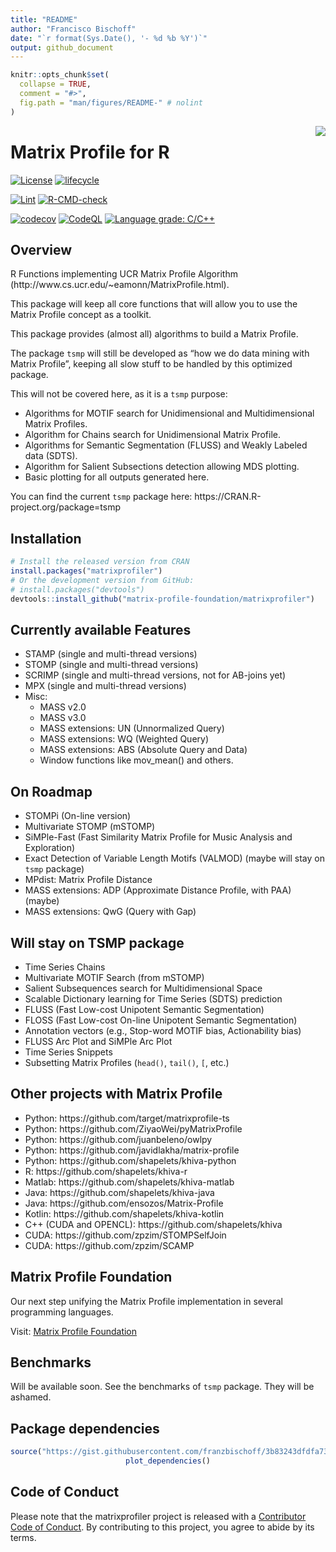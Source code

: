 ```yaml
---
title: "README"
author: "Francisco Bischoff"
date: "`r format(Sys.Date(), '- %d %b %Y')`"
output: github_document
---
```


<!-- README.md is generated from README.Rmd. Please edit that file -->

```r
knitr::opts_chunk$set(
  collapse = TRUE,
  comment = "#>",
  fig.path = "man/figures/README-" # nolint
)
```

<img src="man/figures/logo.png" align="right" style="float:right;"/>

# Matrix Profile for R

<!-- badges: start -->

[![License](https://img.shields.io/badge/License-GPL--3.0-green.svg)](https://choosealicense.com/licenses/gpl-3.0/) 
[![lifecycle](https://img.shields.io/badge/lifecycle-stable-green.svg)](https://lifecycle.r-lib.org/articles/stages.html) 

[![Lint](https://github.com/matrix-profile-foundation/matrixprofiler/workflows/Lint/badge.svg?branch=develop)](https://github.com/jimhester/lintr) 
[![R-CMD-check](https://github.com/matrix-profile-foundation/matrixprofiler/workflows/R-CMD-check/badge.svg?branch=develop)](https://r-pkgs.org/r-cmd-check.html) 

[![codecov](https://codecov.io/gh/matrix-profile-foundation/matrixprofiler/branch/develop/graph/badge.svg?token=w7AmbwhNvn)](https://codecov.io/gh/matrix-profile-foundation/matrixprofiler) 
[![CodeQL](https://github.com/matrix-profile-foundation/matrixprofiler/workflows/CodeQL/badge.svg)](https://github.com/github/codeql-action/) 
[![Language grade: C/C++](https://img.shields.io/lgtm/grade/cpp/g/matrix-profile-foundation/matrixprofiler.svg?logo=lgtm&logoWidth=18)](https://lgtm.com/projects/g/matrix-profile-foundation/matrixprofiler/context:cpp)

<!-- badges: end -->

## Overview

R Functions implementing UCR Matrix Profile Algorithm (http://www.cs.ucr.edu/~eamonn/MatrixProfile.html).

This package will keep all core functions that will allow you to use the Matrix Profile concept as a toolkit.

This package provides (almost all) algorithms to build a Matrix Profile.

The package `tsmp` will still be developed as "how we do data mining with Matrix Profile", keeping all slow stuff to
be handled by this optimized package.

This will not be covered here, as it is a `tsmp` purpose:

* Algorithms for MOTIF search for Unidimensional and Multidimensional Matrix Profiles.
* Algorithm for Chains search for Unidimensional Matrix Profile.
* Algorithms for Semantic Segmentation (FLUSS) and Weakly Labeled data (SDTS).
* Algorithm for Salient Subsections detection allowing MDS plotting.
* Basic plotting for all outputs generated here.

You can find the current `tsmp` package here: https://CRAN.R-project.org/package=tsmp

## Installation

```r
# Install the released version from CRAN
install.packages("matrixprofiler")
# Or the development version from GitHub:
# install.packages("devtools")
devtools::install_github("matrix-profile-foundation/matrixprofiler")
```

## Currently available Features

* STAMP (single and multi-thread versions)
* STOMP (single and multi-thread versions)
* SCRIMP (single and multi-thread versions, not for AB-joins yet)
* MPX (single and multi-thread versions)
* Misc:
  * MASS v2.0
  * MASS v3.0
  * MASS extensions: UN (Unnormalized Query)
  * MASS extensions: WQ (Weighted Query)
  * MASS extensions: ABS (Absolute Query and Data)
  * Window functions like mov_mean() and others.

## On Roadmap

* STOMPi (On-line version)
* Multivariate STOMP (mSTOMP)
* SiMPle-Fast (Fast Similarity Matrix Profile for Music Analysis and Exploration)
* Exact Detection of Variable Length Motifs (VALMOD) (maybe will stay on `tsmp` package)
* MPdist: Matrix Profile Distance
* MASS extensions: ADP (Approximate Distance Profile, with PAA) (maybe)
* MASS extensions: QwG (Query with Gap)


## Will stay on TSMP package

* Time Series Chains
* Multivariate MOTIF Search (from mSTOMP)
* Salient Subsequences search for Multidimensional Space
* Scalable Dictionary learning for Time Series (SDTS) prediction
* FLUSS (Fast Low-cost Unipotent Semantic Segmentation)
* FLOSS (Fast Low-cost On-line Unipotent Semantic Segmentation)
* Annotation vectors (e.g., Stop-word MOTIF bias, Actionability bias)
* FLUSS Arc Plot and SiMPle Arc Plot
* Time Series Snippets
* Subsetting Matrix Profiles (`head()`, `tail()`, `[`, etc.)

## Other projects with Matrix Profile

* Python: https://github.com/target/matrixprofile-ts
* Python: https://github.com/ZiyaoWei/pyMatrixProfile
* Python: https://github.com/juanbeleno/owlpy
* Python: https://github.com/javidlakha/matrix-profile
* Python: https://github.com/shapelets/khiva-python
* R: https://github.com/shapelets/khiva-r
* Matlab: https://github.com/shapelets/khiva-matlab
* Java: https://github.com/shapelets/khiva-java
* Java: https://github.com/ensozos/Matrix-Profile
* Kotlin: https://github.com/shapelets/khiva-kotlin
* C++ (CUDA and OPENCL): https://github.com/shapelets/khiva
* CUDA: https://github.com/zpzim/STOMPSelfJoin
* CUDA: https://github.com/zpzim/SCAMP

## Matrix Profile Foundation

Our next step unifying the Matrix Profile implementation in several programming languages.

Visit: [Matrix Profile Foundation](https://matrixprofile.org)


## Benchmarks

Will be available soon. See the benchmarks of `tsmp` package. They will be ashamed.

## Package dependencies

<center>

```r
source("https://gist.githubusercontent.com/franzbischoff/3b83243dfdfa73e459935112f3f783e3/raw/239548243f984843b3a87d8cc82f99395a8ed26e/plot_dependencies.R")
plot_dependencies()
```

</center>

## Code of Conduct

Please note that the matrixprofiler project is released with a [Contributor Code of Conduct](https://contributor-covenant.org/version/2/0/CODE_OF_CONDUCT.html).
By contributing to this project, you agree to abide by its terms.
